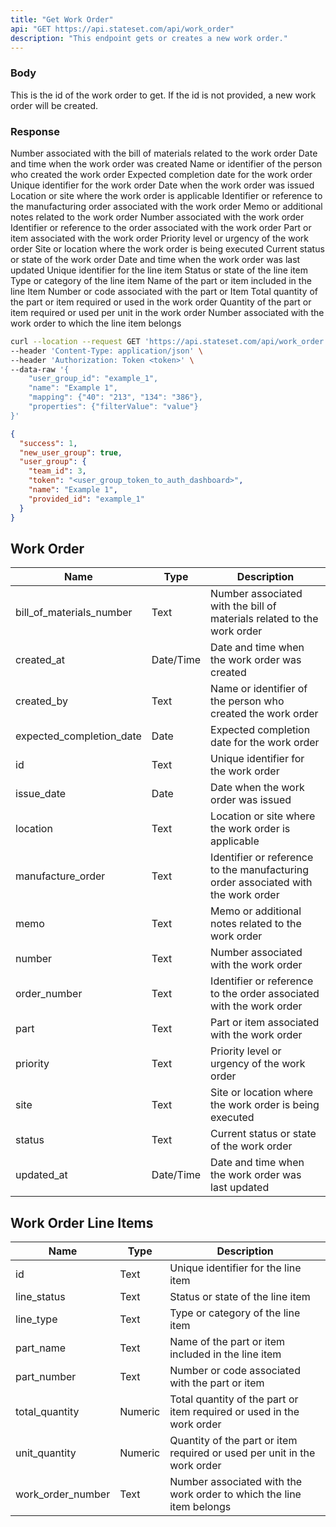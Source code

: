 ```yaml
---
title: "Get Work Order"
api: "GET https://api.stateset.com/api/work_order"
description: "This endpoint gets or creates a new work order."
---
```


### Body

<ParamField body="id" type="string">
  This is the id of the work order to get. If the id is not provided, a new work order will be created.
</ParamField>

### Response

<ResponseField body="bill_of_materials_number" type="string">
  Number associated with the bill of materials related to the work order
</ResponseField>

<ResponseField body="created_at" type="string">
  Date and time when the work order was created
</ResponseField>

<ResponseField body="created_by" type="string">
  Name or identifier of the person who created the work order
</ResponseField>

<ResponseField body="expected_completion_date" type="string">
  Expected completion date for the work order
</ResponseField>

<ResponseField body="id" type="string">
  Unique identifier for the work order
</ResponseField>

<ResponseField body="issue_date" type="string">
  Date when the work order was issued
</ResponseField>

<ResponseField body="location" type="string">
  Location or site where the work order is applicable
</ResponseField>

<ResponseField body="manufacture_order" type="string">
  Identifier or reference to the manufacturing order associated with the work order
</ResponseField>

<ResponseField body="memo" type="string">
  Memo or additional notes related to the work order
</ResponseField>

<ResponseField body="number" type="string">
  Number associated with the work order
</ResponseField>

<ResponseField body="order_number" type="string">
  Identifier or reference to the order associated with the work order
</ResponseField>

<ResponseField body="part" type="string">
  Part or item associated with the work order
</ResponseField>

<ResponseField body="priority" type="string">
  Priority level or urgency of the work order
</ResponseField>

<ResponseField body="site" type="string">
  Site or location where the work order is being executed
</ResponseField>

<ResponseField body="status" type="string">
  Current status or state of the work order
</ResponseField>

<ResponseField body="updated_at" type="string">
  Date and time when the work order was last updated
</ResponseField>

<ResponseField body="work_order_line_items" type="string">
  

  <Expandable title="Show child attributes">

  <ResponseField body="id" type="string">
    Unique identifier for the line item
  </ResponseField>

  <ResponseField body="line_status" type="string">
    Status or state of the line item
  </ResponseField>

  <ResponseField body="line_type" type="string">
    Type or category of the line item
  </ResponseField>

  <ResponseField body="part_name" type="string">
    Name of the part or item included in the line Item
  </ResponseField>

  <ResponseField body="part_number" type="string">
    Number or code associated with the part or Item
  </ResponseField>

  <ResponseField body="total_quantity" type="string">
    Total quantity of the part or item required or used in the work order
  </ResponseField>

  <ResponseField body="unit_quantity" type="string">
    Quantity of the part or item required or used per unit in the work order
  </ResponseField>

  <ResponseField body="work_order_number" type="string">
    Number associated with the work order to which the line item belongs
  </ResponseField>

  </Expandable>

</ResponseField>



<RequestExample>

```bash Example Request
curl --location --request GET 'https://api.stateset.com/api/work_order' \
--header 'Content-Type: application/json' \
--header 'Authorization: Token <token>' \
--data-raw '{
    "user_group_id": "example_1",
    "name": "Example 1",
    "mapping": {"40": "213", "134": "386"},
    "properties": {"filterValue": "value"}
}'
```

</RequestExample>

<ResponseExample>

```json Response
{
  "success": 1,
  "new_user_group": true,
  "user_group": {
    "team_id": 3,
    "token": "<user_group_token_to_auth_dashboard>",
    "name": "Example 1",
    "provided_id": "example_1"
  }
}
```

</ResponseExample>

## Work Order

| Name                        | Type      | Description                                                                       |
| --------------------------- | --------- | --------------------------------------------------------------------------------- |
| bill\_of\_materials\_number | Text      | Number associated with the bill of materials related to the work order            |
| created\_at                 | Date/Time | Date and time when the work order was created                                     |
| created\_by                 | Text      | Name or identifier of the person who created the work order                       |
| expected\_completion\_date  | Date      | Expected completion date for the work order                                       |
| id                          | Text      | Unique identifier for the work order                                              |
| issue\_date                 | Date      | Date when the work order was issued                                               |
| location                    | Text      | Location or site where the work order is applicable                               |
| manufacture\_order          | Text      | Identifier or reference to the manufacturing order associated with the work order |
| memo                        | Text      | Memo or additional notes related to the work order                                |
| number                      | Text      | Number associated with the work order                                             |
| order\_number               | Text      | Identifier or reference to the order associated with the work order               |
| part                        | Text      | Part or item associated with the work order                                       |
| priority                    | Text      | Priority level or urgency of the work order                                       |
| site                        | Text      | Site or location where the work order is being executed                           |
| status                      | Text      | Current status or state of the work order                                         |
| updated\_at                 | Date/Time | Date and time when the work order was last updated                                |


## Work Order Line Items

| Name                | Type    | Description                                                              |
| ------------------- | ------- | ------------------------------------------------------------------------ |
| id                  | Text    | Unique identifier for the line item                                      |
| line\_status        | Text    | Status or state of the line item                                         |
| line\_type          | Text    | Type or category of the line item                                        |
| part\_name          | Text    | Name of the part or item included in the line item                       |
| part\_number        | Text    | Number or code associated with the part or item                          |
| total\_quantity     | Numeric | Total quantity of the part or item required or used in the work order    |
| unit\_quantity      | Numeric | Quantity of the part or item required or used per unit in the work order |
| work\_order\_number | Text    | Number associated with the work order to which the line item belongs     |
